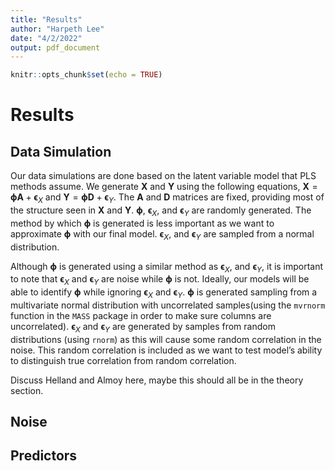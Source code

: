 ```yaml
---
title: "Results"
author: "Harpeth Lee"
date: "4/2/2022"
output: pdf_document
---
```


```r
knitr::opts_chunk$set(echo = TRUE)
```

# Results

## Data Simulation

Our data simulations are done based on the latent variable model that PLS methods assume. We generate $\textbf{X}$ and $\textbf{Y}$ using the following equations, $\textbf{X} = \boldsymbol{\phi} \textbf{A} + \boldsymbol{\epsilon}_X$ and $\textbf{Y} = \boldsymbol{\phi} \textbf{D} + \boldsymbol{\epsilon}_Y$. The $\textbf{A}$ and $\textbf{D}$ matrices are fixed, providing most of the structure seen in $\textbf{X}$ and $\textbf{Y}$. $\boldsymbol{\phi}$, $\boldsymbol{\epsilon}_X$, and $\boldsymbol{\epsilon}_Y$ are randomly generated. The method by which $\boldsymbol{\phi}$ is generated is less important as we want to approximate $\boldsymbol{\phi}$ with our final model. $\boldsymbol{\epsilon}_X$, and $\boldsymbol{\epsilon}_Y$ are sampled from a normal distribution.

Although $\boldsymbol{\phi}$ is generated using a similar method as $\boldsymbol{\epsilon}_X$, and $\boldsymbol{\epsilon}_Y$, it is important to note that $\boldsymbol{\epsilon}_X$ and $\boldsymbol{\epsilon}_Y$ are noise while $\boldsymbol{\phi}$ is not. Ideally, our models will be able to identify $\boldsymbol{\phi}$ while ignoring $\boldsymbol{\epsilon}_X$ and $\boldsymbol{\epsilon}_Y$. $\boldsymbol{\phi}$ is generated sampling from a multivariate normal distribution with uncorrelated samples(using the `mvrnorm` function in the `MASS` package in order to make sure columns are uncorrelated). $\boldsymbol{\epsilon}_X$ and $\boldsymbol{\epsilon}_Y$ are generated by samples from random distributions (using `rnorm`) as this will cause some random correlation in the noise. This random correlation is included as we want to test model's ability to distinguish true correlation from random correlation.


Discuss Helland and Almoy here, maybe this should all be in the theory section.


## Noise




## Predictors



